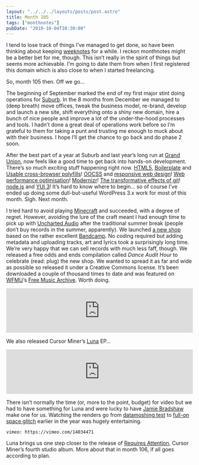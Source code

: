 ```yaml
---
layout: "../../../layouts/posts/post.astro"
title: Month 105
tags: ["monthnotes"]
pubDate: "2010-10-04T10:30:00"
---
```


I tend to lose track of things I’ve managed to get done, so have been thinking about keeping [weeknotes](http://weeknotes.com/) for a while. I reckon monthnotes might be a better bet for me, though. This isn’t really in the spirit of things but seems more achievable. I’m going to date them from when I first registered this domain which is also close to when I started freelancing.

So, month 105 then. Off we go…

The beginning of September marked the end of my first major stint doing operations for [Suburb](http://wearesuburb.com/). In the 8 months from December we managed to (deep breath) move offices, tweak the business model, re-brand, develop and launch a new site, shift everything onto a shiny new domain, hire a bunch of nice people and improve a lot of the under-the-hood processes and tools. I hadn’t done a great deal of operations work before so I’m grateful to them for taking a punt and trusting me enough to muck about with their business. I hope I’ll get the chance to go back and do phase 2 soon.

After the best part of a year at Suburb and last year’s long run at [Grand Union](http://www.thegrandunion.com/), now feels like a good time to get back into hands-on development. There’s so much exciting stuff happening right now. [HTML5](http://diveintohtml5.org/), [Boilerplate](http://html5boilerplate.com/) and [Usable cross-browser polyfills](http://github.com/Modernizr/Modernizr/wiki/HTML5-Cross-browser-Polyfills)! [OOCSS](http://oocss.org/) and [responsive web design](http://www.alistapart.com/articles/responsive-web-design/)! [Web performance optimisation](http://www.stevesouders.com/blog/2010/05/07/wpo-web-performance-optimization/)! [Modernizr](http://www.modernizr.com/)! [The transformative effects of git](http://dashes.com/anil/2010/09/forking-is-a-feature.html)! [node.js](http://www.gnegg.ch/2010/09/why-node-js-excites-me/) and [YUI 3](http://www.yuiblog.com/blog/2010/09/29/video-glass-node/)! It’s hard to know where to begin… so of course I’ve ended up doing some dull-but-useful WordPress 3.x work for most of this month. Sigh. Next month.

I tried hard to avoid playing [Minecraft](http://minecraft.net/) and succeeded, with a degree of regret. However, avoiding the lure of the craft meant I had enough time to pick up with [Uncharted Audio](http://unchartedaudio.com/) after the traditional summer break (people don’t buy records in the summer, apparently). We launched [a new shop](http://shop.unchartedaudio.com/) based on the rather excellent [Bandcamp](http://bandcamp.com/). No coding required but adding metadata and uploading tracks, art and lyrics took a surprisingly long time. We’re very happy that we can sell records with much less faff, though. We released a free odds and ends compilation called _Dance Audit Hour_ to celebrate (read: plug) the new shop. We wanted to spread it as far and wide as possible so released it under a Creative Commons license. It’s been downloaded a couple of thousand times to date and was featured on [WFMU](http://wfmu.org/)‘s [Free Music Archive](http://freemusicarchive.org/curator/WFMU/blog/Easing_Back_In_With_Leave_It_Out). Worth doing.

<iframe
  style="border: 0; width: 100%; height: 120px;"
  src="https://bandcamp.com/EmbeddedPlayer/album=3078643476/size=large/bgcol=ffffff/linkcol=0687f5/tracklist=false/artwork=small/transparent=true/"
  seamless
></iframe>

We also released Cursor Miner’s [Luna](http://unchartedaudio.com/releases/cursor-miner-luna/) EP…

<iframe
  style="border: 0; width: 100%; height: 120px;"
  src="https://bandcamp.com/EmbeddedPlayer/album=531237904/size=large/bgcol=ffffff/linkcol=0687f5/tracklist=false/artwork=small/transparent=true/"
  seamless
></iframe>

There isn’t normally the time (or, more to the point, budget) for video but we had to have something for Luna and were lucky to have [Jamie Bradshaw](http://www.jimjamgraphics.com/) make one for us. Watching the renders go from [datamoshing test](http://vimeo.com/9609087) to [full-on space glitch](http://vimeo.com/14034471) earlier in the year was hugely entertaining.

`vimeo: https://vimeo.com/14034471`

Luna brings us one step closer to the release of [Requires Attention](http://unchartedaudio.com/releases/cursor-miner-requires-attention/), Cursor Miner’s fourth studio album. More about that in month 106, if all goes according to plan.
